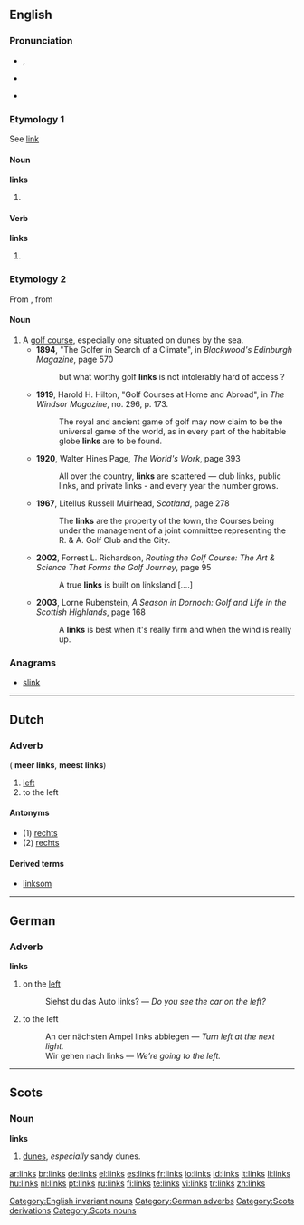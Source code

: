 ==English==

===Pronunciation===
* {{a|UK}} {{IPA|/lɪŋks/}}, {{SAMPA|/lINks/}}
* {{audio|en-us-links.ogg|Audio (US)}}
*: {{rhymes|ɪŋks}}
* {{homophones|lynx}}

===Etymology 1===
See [[link]]

====Noun====
'''links'''

# {{plural of|[[link]]}}

====Verb====
'''links'''

# {{third-person singular of|[[link]]}}

===Etymology 2===
From {{etyl|sco|en}} {{term|link||lang=sco|sandy, rolling ground near seashore}}, from {{etyl|ang|en}} {{term|hlinc||lang=ang|rising ground}}

====Noun====
{{en-noun|links}}

# A [[golf course]], especially one situated on dunes by the sea.
#* '''1894''', "The Golfer in Search of a Climate", in ''Blackwood's Edinburgh Magazine'', page 570
#*: but what worthy golf '''links''' is not intolerably hard of access ?
#* '''1919''', Harold H. Hilton, "Golf Courses at Home and Abroad", in ''The Windsor Magazine'', no. 296, p. 173.
#*: The royal and ancient game of golf may now claim to be the universal game of the world, as in every part of the habitable globe '''links''' are to be found.
#* '''1920''', Walter Hines Page, ''The World's Work'', page 393
#*: All over the country, '''links''' are scattered — club links, public links, and private links - and every year the number grows.
#* '''1967''', Litellus Russell Muirhead, ''Scotland'', page 278
#*: The '''links''' are the property of the town, the Courses being under the management of a joint committee representing the R. & A. Golf Club and the City.
#* '''2002''', Forrest L. Richardson, ''Routing the Golf Course: The Art & Science That Forms the Golf Journey'', page 95
#*: A true '''links''' is built on linksland [....]
#* '''2003''', Lorne Rubenstein, ''A Season in Dornoch: Golf and Life in the Scottish Highlands'', page 168
#*: A '''links''' is best when it's really firm and when the wind is really up.
{{rft|can this word refer to more than one golf course?}}

===Anagrams===
* [[slink]]

[[Category:English invariant nouns]]

----

==Dutch==

===Adverb===
{{infl|nl|adverb}} ({{compar}} '''meer links''', {{superl}} '''meest links''')

# [[left]]
# to the left

====Antonyms====
* (1) [[rechts]]
* (2) [[rechts]]

====Derived terms====
* [[linksom]]

{{nl-attention}}

----

==German==

===Adverb===
'''links'''

# on the [[left]]
#: Siehst du das Auto links? &mdash; ''Do you see the car on the left?''
# to the left
#: An der nächsten Ampel links abbiegen &mdash; ''Turn left at the next light.''
#: Wir gehen nach links &mdash; ''We’re going to the left.''

[[Category:German adverbs]]
[[Category:Scots derivations]]

----

==Scots==

===Noun===
'''links'''

# [[dunes]], ''especially'' sandy dunes.

[[Category:Scots nouns]]

[[ar:links]]
[[br:links]]
[[de:links]]
[[el:links]]
[[es:links]]
[[fr:links]]
[[io:links]]
[[id:links]]
[[it:links]]
[[li:links]]
[[hu:links]]
[[nl:links]]
[[pt:links]]
[[ru:links]]
[[fi:links]]
[[te:links]]
[[vi:links]]
[[tr:links]]
[[zh:links]]